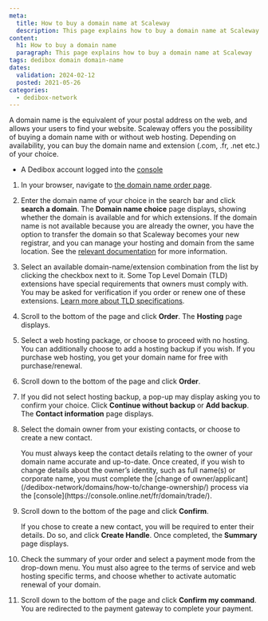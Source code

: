 ```yaml
---
meta:
  title: How to buy a domain name at Scaleway
  description: This page explains how to buy a domain name at Scaleway
content:
  h1: How to buy a domain name
  paragraph: This page explains how to buy a domain name at Scaleway
tags: dedibox domain domain-name 
dates:
  validation: 2024-02-12
  posted: 2021-05-26
categories:
  - dedibox-network
---
```


A domain name is the equivalent of your postal address on the web, and allows your users to find your website. Scaleway offers you the possibility of buying a domain name with or without web hosting. Depending on availability, you can buy the domain name and extension (.com, .fr, .net etc.) of your choice.

<Macro id="requirements" />

- A Dedibox account logged into the [console](https://console.online.net/)

1. In your browser, navigate to [the domain name order page](https://www.scaleway.com/en/domain/).
    <Lightbox src="scaleway-order-domain.webp" alt="" />
2. Enter the domain name of your choice in the search bar and click **search a domain**. The **Domain name choice** page displays, showing whether the domain is available and for which extensions.
    <Message type="tip">
      If the domain name is not available because you are already the owner, you have the option to transfer the domain so that Scaleway becomes your new registrar, and you can manage your hosting and domain from the same location. See the [relevant documentation](/dedibox-network/domains/how-to/transfer-domain/) for more information.
    </Message>
3. Select an available domain-name/extension combination from the list by clicking the checkbox next to it.
    <Message type="note">
      Some Top Level Domain (TLD) extensions have special requirements that owners must comply with. You may be asked for verification if you order or renew one of these extensions. [Learn more about TLD specifications](/dedibox-network/domains/concepts/#tld-specifications-at-scaleway).
    </Message>
4. Scroll to the bottom of the page and click **Order**. The **Hosting** page displays.
5. Select a web hosting package, or choose to proceed with no hosting. You can additionally choose to add a hosting backup if you wish.
    <Message type="note">
      If you purchase web hosting, you get your domain name for free with purchase/renewal.
    </Message>
6. Scroll down to the bottom of the page and click **Order**.
7. If you did not select hosting backup, a pop-up may display asking you to confirm your choice. Click **Continue without backup** or **Add backup**. The **Contact information** page displays.
8. Select the domain owner from your existing contacts, or choose to create a new contact.
    <Lightbox src="scaleway-order-domain-contact.webp" alt="" />

    <Message type = "important">
      You must always keep the contact details relating to the owner of your domain name accurate and up-to-date. Once created, if you wish to change details about the owner’s identity, such as full name(s) or corporate name, you must complete the [change of owner/applicant](/dedibox-network/domains/how-to/change-ownership/) process via the [console](https://console.online.net/fr/domain/trade/).
    </Message>
9. Scroll down to the bottom of the page and click **Confirm**.

    If you chose to create a new contact, you will be required to enter their details. Do so, and click **Create Handle**. Once completed, the **Summary** page displays.
10. Check the summary of your order and select a payment mode from the drop-down menu. You must also agree to the terms of service and web hosting specific terms, and choose whether to activate automatic renewal of your domain.
    <Lightbox src="scaleway-order-domain-summary.webp" alt="" />
11. Scroll down to the bottom of the page and click **Confirm my command**. You are redirected to the payment gateway to complete your payment.



